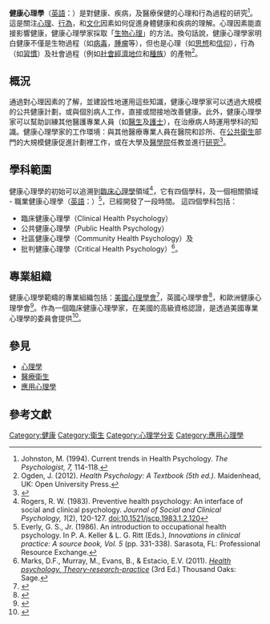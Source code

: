 {{Psychology}}
'''健康心理學'''（[[英語|英語]]：'''{{lang|en|Health Psychology}}'''）是對健康、疾病，及醫療保健的心理和行為過程的研究<ref>Johnston, M. (1994). Current trends in Health Psychology. ''The Psychologist, 7,'' 114-118.</ref>。這是關注[[心理|心理]]、[[行為|行為]]，和[[文化|文化]]因素如何促進身體健康和疾病的理解。心理因素能直接影響健康，健康心理學家採取「[[生物心理學|生物心理]]」的方法。換句話說，健康心理學家明白健康不僅是生物過程（如[[病毒|病毒]]，[[腫瘤|腫瘤]]等），但也是心理（如[[思想|思想]]和[[信仰|信仰]]），行為（如[[習慣|習慣]]）及社會過程（例如[[社會經濟地位|社會經濟地位]]和[[種族|種族]]）的產物<ref name="Ogden, J. 2012">Ogden, J. (2012). ''Health Psychology: A Textbook (5th ed.).'' Maidenhead, UK: Open University Press.</ref>。

==概況==
通過對心理因素的了解，並建設性地運用這些知識，健康心理學家可以透過大規模的公共健康計劃，或與個別病人工作，直接或間接地改善健康。此外，健康心理學家可以幫助訓練其他醫護專業人員（如[[醫生|醫生]]及[[護士|護士]]），在治療病人時運用學科的知識。健康心理學家的工作環境：與其他醫療專業人員在醫院和診所、在[[公共衛生|公共衛生]]部門的大規模健康促進計劃裡工作，或在大學及[[醫學院|醫學院]]任教並進行[[研究|研究]]<ref>{{Cite web |url=http://education-portal.com/articles/Health_Psychologist_Job_Description_Duties_and_Requirements.html |title=Health Psychologist: Job Description, Duties and Requirements, Education Portal, Retrieved on 19 Feburary 2015. |accessdate=2015-02-19 |archive-date=2015-02-27 |archive-url=https://web.archive.org/web/20150227214853/http://education-portal.com/articles/Health_Psychologist_Job_Description_Duties_and_Requirements.html |dead-url=no }}</ref>。

==學科範圍==
健康心理學的初始可以追溯到[[臨床心理學|臨床心理學]]領域<ref name="Rogers">Rogers, R. W. (1983). Preventive health psychology: An interface of social and clinical psychology. ''Journal of Social and Clinical Psychology, 1''(2), 120-127. doi:10.1521/jscp.1983.1.2.120</ref>，它有四個學科，及一個相關領域 - 職業健康心理學（[[英語|英語]]：{{lang|en|Occupational Health Psychology}}）<ref>Everly, G. S., Jr. (1986). An introduction to occupational health psychology. In P. A. Keller & L. G. Ritt (Eds.), ''Innovations in clinical practice: A source book, Vol. 5'' (pp. 331-338). Sarasota, FL: Professional Resource Exchange.</ref>，已經開發了一段時間。
這四個學科包括：
*臨床健康心理學（Clinical Health Psychology）
*公共健康心理學（Public Health Psychology）
*社區健康心理學（Community Health Psychology）及
*批判健康心理學（Critical Health Psychology）<ref name="Marks, D.F. 2011">Marks, D.F., Murray, M., Evans, B., & Estacio, E.V. (2011). [http://www.uk.sagepub.com/books/Book233714?contribId=516262& ''Health psychology. Theory-research-practice''] {{Wayback|url=http://www.uk.sagepub.com/books/Book233714?contribId=516262& |date=20111006160053 }} (3rd Ed.) Thousand Oaks: Sage.</ref>。

==專業組織==
健康心理學範疇的專業組織包括：[[美國心理學會|美國心理學會]]<ref>{{Cite web |url=http://www.health-psych.org/ |title=American Psychological Association |accessdate=2015-02-19 |archive-date=2016-09-04 |archive-url=https://web.archive.org/web/20160904113230/http://www.health-psych.org/ |dead-url=yes }}</ref>，英國心理學會<ref>{{Cite web |url=http://www.health-psychology.org.uk/ |title=The British Psychological Society |accessdate=2015-02-19 |archive-date=2013-09-01 |archive-url=https://web.archive.org/web/20130901142316/http://www.health-psychology.org.uk/ |dead-url=no }}</ref>，和歐洲健康心理學會<ref>{{Cite web |url=http://www.ehps.net/ |title=European Health Psychology Society |accessdate=2015-02-19 |archive-date=2019-05-03 |archive-url=https://web.archive.org/web/20190503002148/https://ehps.net/ |dead-url=no }}</ref>。作為一個臨床健康心理學家，在美國的高級資格認證，是透過美國專業心理學的委員會提供<ref>{{Cite web |url=http://www.abpp.org/i4a/pages/index.cfm?pageid=3308 |title=American Board of Professional Psychology |accessdate=2015-02-19 |archive-date=2017-12-15 |archive-url=https://web.archive.org/web/20171215221336/https://www.abpp.org/i4a/pages/index.cfm?pageid=3308 |dead-url=no }}</ref>。

==參見==
*[[心理學|心理學]]
*[[醫療衛生|醫療衛生]]
*[[應用心理學|應用心理學]]

==參考文獻==
{{reflist}}
{{心理學}}
{{Authority control}}
[[Category:健康|Category:健康]]
[[Category:衛生|Category:衛生]]
[[Category:心理学分支|Category:心理学分支]]
[[Category:應用心理學|Category:應用心理學]]
